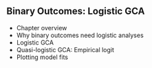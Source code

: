 ## Binary Outcomes: Logistic GCA
* Chapter overview
* Why binary outcomes need logistic analyses
* Logistic GCA
* Quasi-logistic GCA: Empirical logit
* Plotting model fits
